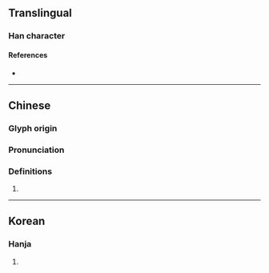 {{character info}}
==Translingual==

===Han character===
{{Han char|rn=85|rad=水|as=19|sn=23|canj=VFE|ids=⿱䜌水}}

====References====
* {{Han ref|kx=0663.140|dkj=18776|dj=1072.080|hdz=31794.030|uh=7053|ud=28755}}

----

==Chinese==
{{zh-forms|s=𰛪}}

===Glyph origin===
{{Han etym}}

===Pronunciation===
{{zh-pron
|m=luán
|mc=y
|oc=y
|cat=
}}

===Definitions===
{{zh-hanzi}}

# {{rfdef|zh}}

----

==Korean==

===Hanja===
{{ko-hanja|hangeul=[[란]]>[[난]]|eumhun=|rv=ran>nan|mr=ran>nan|y=lan>nan}}

# {{rfdef|ko|sort=水19}}